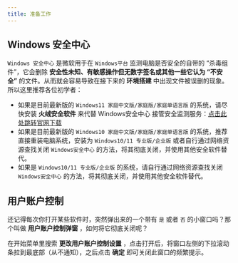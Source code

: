 ```yaml
---
title: 准备工作
---
```


## Windows 安全中心

`Windows 安全中心` 是微软用于在 `Windows平台` 监测电脑是否安全的自带的 “杀毒组件”，它会删除 **安全性未知、有敏感操作但无数字签名或其他一些它认为 “不安全”** 的文件。从而就会容易导致在接下来的 **环境搭建** 中出现文件被误删的现象。所以这里推荐各位初学者：

- 如果是目前最新版的 `Windows11 家庭中文版/家庭版/家庭单语言版` 的系统，请尽快安装 **火绒安全软件** 来代替 Windows安全中心 接管安全监测服务：[点击此处跳转官网下载](https://www.huorong.cn/person6.html)
- 如果是目前最新版的 `Windows10 家庭中文版/家庭版/家庭单语言版` 的系统，推荐直接重装电脑系统，安装为 `Windows10/11 专业版/企业版` 或者自行通过网络资源查找关闭 `Windows安全中心` 的方法，将其彻底关闭，并使用其他安全软件替代。
- 如果是 `Windows10/11 专业版/企业版` 的系统，请自行通过网络资源查找关闭 `Windows安全中心` 的方法，将其彻底关闭，并使用其他安全软件替代。

## 用户账户控制

还记得每次你打开某些软件时，突然弹出来的一个带有 `是` 或者 `否` 的小窗口吗？那个叫做 **用户账户控制弹窗** ，如何将它彻底关闭呢？

在开始菜单里搜索 **更改用户账户控制设置** ，点击打开后，将窗口左侧的下拉滚动条拉到最底部（从不通知），之后点击 **确定** 即可关闭此窗口的频繁提示。